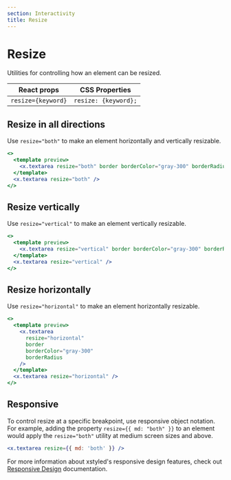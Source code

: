 ```yaml
---
section: Interactivity
title: Resize
---
```


# Resize

Utilities for controlling how an element can be resized.

| React props        | CSS Properties       |
| ------------------ | -------------------- |
| `resize={keyword}` | `resize: {keyword};` |

## Resize in all directions

Use `resize="both"` to make an element horizontally and vertically resizable.

```jsx preview color=amber
<>
  <template preview>
    <x.textarea resize="both" border borderColor="gray-300" borderRadius />
  </template>
  <x.textarea resize="both" />
</>
```

## Resize vertically

Use `resize="vertical"` to make an element vertically resizable.

```jsx preview color=indigo
<>
  <template preview>
    <x.textarea resize="vertical" border borderColor="gray-300" borderRadius />
  </template>
  <x.textarea resize="vertical" />
</>
```

## Resize horizontally

Use `resize="horizontal"` to make an element horizontally resizable.

```jsx preview color=purple
<>
  <template preview>
    <x.textarea
      resize="horizontal"
      border
      borderColor="gray-300"
      borderRadius
    />
  </template>
  <x.textarea resize="horizontal" />
</>
```

## Responsive

To control resize at a specific breakpoint, use responsive object notation. For example, adding the property `resize={{ md: "both" }}` to an element would apply the `resize="both"` utility at medium screen sizes and above.

```jsx
<x.textarea resize={{ md: 'both' }} />
```

For more information about xstyled's responsive design features, check out [Responsive Design](@TODO-link) documentation.
